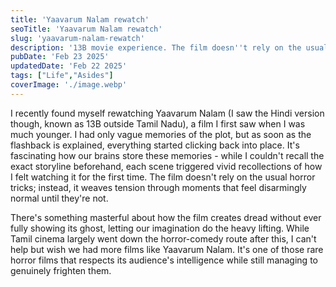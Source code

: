 ```yaml
---
title: 'Yaavarum Nalam rewatch'
seoTitle: 'Yaavarum Nalam rewatch'
slug: 'yaavarum-nalam-rewatch'
description: '13B movie experience. The film doesn''t rely on the usual horror tricks; instead, it weaves tension through moments that feel disarmingly normal until they''re not.'
pubDate: 'Feb 23 2025'
updatedDate: 'Feb 22 2025'
tags: ["Life","Asides"]
coverImage: './image.webp'
---
```


I recently found myself rewatching Yaavarum Nalam (I saw the Hindi version though, known as 13B outside Tamil Nadu), a film I first saw when I was much younger. I had only vague memories of the plot, but as soon as the flashback is explained, everything started clicking back into place. It's fascinating how our brains store these memories - while I couldn't recall the exact storyline beforehand, each scene triggered vivid recollections of how I felt watching it for the first time. The film doesn't rely on the usual horror tricks; instead, it weaves tension through moments that feel disarmingly normal until they're not.


There's something masterful about how the film creates dread without ever fully showing its ghost, letting our imagination do the heavy lifting. While Tamil cinema largely went down the horror-comedy route after this, I can't help but wish we had more films like Yaavarum Nalam. It's one of those rare horror films that respects its audience's intelligence while still managing to genuinely frighten them.

